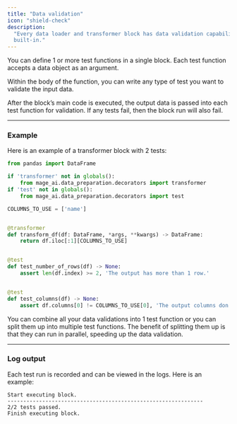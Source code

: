 ```yaml
---
title: "Data validation"
icon: "shield-check"
description:
  "Every data loader and transformer block has data validation capabilities
  built-in."
---
```


You can define 1 or more test functions in a single block. Each test function
accepts a data object as an argument.

Within the body of the function, you can write any type of test you want to
validate the input data.

After the block’s main code is executed, the output data is passed into each
test function for validation. If any tests fail, then the block run will also
fail.

---

### Example

Here is an example of a transformer block with 2 tests:

```python
from pandas import DataFrame

if 'transformer' not in globals():
    from mage_ai.data_preparation.decorators import transformer
if 'test' not in globals():
    from mage_ai.data_preparation.decorators import test

COLUMNS_TO_USE = ['name']


@transformer
def transform_df(df: DataFrame, *args, **kwargs) -> DataFrame:
    return df.iloc[:1][COLUMNS_TO_USE]


@test
def test_number_of_rows(df) -> None:
    assert len(df.index) >= 2, 'The output has more than 1 row.'


@test
def test_columns(df) -> None:
    assert df.columns[0] != COLUMNS_TO_USE[0], 'The output columns don’t match.'
```

<Note>
  You can combine all your data validations into 1 test function or you can
  split them up into multiple test functions. The benefit of splitting them up
  is that they can run in parallel, speeding up the data validation.
</Note>

---

### Log output

Each test run is recorded and can be viewed in the logs. Here is an example:

```
Start executing block.
--------------------------------------------------------------
2/2 tests passed.
Finish executing block.
```
